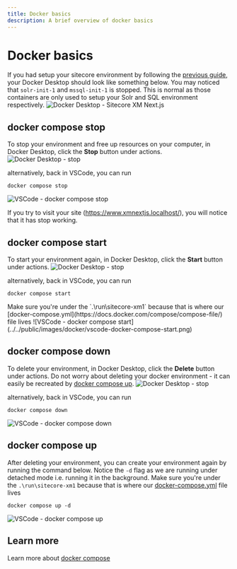 ```yaml
---
title: Docker basics
description: A brief overview of docker basics
---
```


# Docker basics

If you had setup your sitecore environment by following the [previous guide](/environment/installing-and-running-the-sitecore-environment), your Docker Desktop should look like something below.
You may noticed that `solr-init-1` and `mssql-init-1` is stopped. This is normal as those containers are only used to setup your Solr and SQL environment respectively.
![Docker Desktop - Sitecore XM Next.js](../../public/images/docker/docker-desktop-sitecore-xm-nextjs.png)

## docker compose stop
To stop your environment and free up resources on your computer, in Docker Desktop, click the **Stop** button under actions.
![Docker Desktop - stop](../../public/images/docker/docker-desktop-stop.png)

alternatively, back in VSCode, you can run
```
docker compose stop
```
![VSCode - docker compose stop](../../public/images/docker/vscode-docker-compose-stop.png)

If you try to visit your site (https://www.xmnextjs.localhost/), you will notice that it has stop working.

## docker compose start
To start your environment again, in Docker Desktop, click the **Start** button under actions.
![Docker Desktop - stop](../../public/images/docker/docker-desktop-start.png)

alternatively, back in VSCode, you can run
```
docker compose start
```

<Callout type="warning">
    Make sure you're under the `.\run\sitecore-xm1` because that is where our [docker-compose.yml](https://docs.docker.com/compose/compose-file/) file lives
</Callout>
![VSCode - docker compose start](../../public/images/docker/vscode-docker-compose-start.png)

## docker compose down
To delete your environment, in Docker Desktop, click the **Delete** button under actions. Do not worry about deleting your docker environment -
it can easily be recreated by [docker compose up](/environment/working-in-a-docker-environment#docker-compose-up).
![Docker Desktop - stop](../../public/images/docker/docker-desktop-delete.png)

alternatively, back in VSCode, you can run
```
docker compose down
```

![VSCode - docker compose down](../../public/images/docker/vscode-docker-compose-down.png)

## docker compose up
After deleting your environment, you can create your environment again by running the command below. Notice the `-d` flag as we are running under detached mode i.e. running it in the background.
<Callout type="warning">
    Make sure you're under the `.\run\sitecore-xm1` because that is where our [docker-compose.yml](https://docs.docker.com/compose/compose-file/) file lives
</Callout>
```
docker compose up -d
```

![VSCode - docker compose up](../../public/images/docker/vscode-docker-compose-up.png)

## Learn more
Learn more about [docker compose](https://docs.docker.com/compose/reference/)